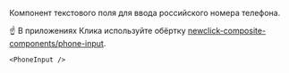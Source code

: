 
Компонент текстового поля для ввода российского номера телефона.

☝️ В приложениях Клика используйте обёртку [newclick-composite-components/phone-input](http://digital/demo/newclick-composite-components/master/?path=/docs/form-phoneinput--basic).

```tsx live
<PhoneInput />
```
